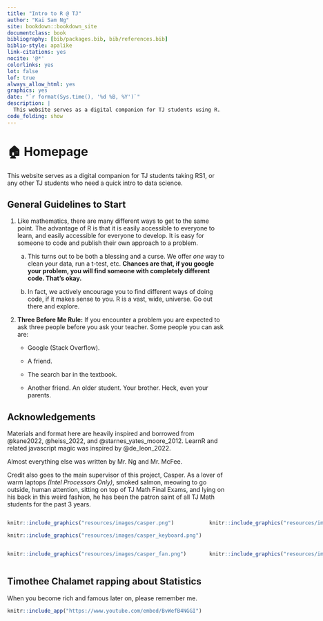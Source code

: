 ```yaml
---
title: "Intro to R @ TJ"
author: "Kai Sam Ng"
site: bookdown::bookdown_site
documentclass: book
bibliography: [bib/packages.bib, bib/references.bib]
biblio-style: apalike
link-citations: yes
nocite: '@*'
colorlinks: yes
lot: false
lof: true
always_allow_html: yes
graphics: yes
date: "`r format(Sys.time(), '%d %B, %Y')`"
description: |
  This website serves as a digital companion for TJ students using R.
code_folding: show
---
```


# 🏠 Homepage {.unnumbered}

This website serves as a digital companion for TJ students taking RS1, or any other TJ students who need a quick intro to data science.

## General Guidelines to Start {.unnumbered}

1.  Like mathematics, there are many different ways to get to the same point. The advantage of R is that it is easily accessible to everyone to learn, and easily accessible for everyone to develop. It is easy for someone to code and publish their own approach to a problem.

    a.  This turns out to be both a blessing and a curse. We offer *one* way to clean your data, run a t-test, etc. **Chances are that, if you google your problem, you will find someone with completely different code. That's okay.**

    b.  In fact, we actively encourage you to find different ways of doing code, if it makes sense to you. R is a vast, wide, universe. Go out there and explore.

:::{.rmdimportant}

2.  **Three Before Me Rule:** If you encounter a problem you are expected to ask three people before you ask your teacher. Some people you can ask are:

    -   Google (Stack Overflow).

    -   A friend.

    -   The search bar in the textbook.

    -   Another friend. An older student. Your brother. Heck, even your parents.

:::

## Acknowledgements {.unnumbered}

Materials and format here are heavily inspired and borrowed from @kane2022, @heiss_2022, and @starnes_yates_moore_2012. LearnR and related javascript magic was inspired by @de_leon_2022.

Almost everything else was written by Mr. Ng and Mr. McFee.

Credit also goes to the main supervisor of this project, Casper. As a lover of warm laptops *(Intel Processors Only)*, smoked salmon, meowing to go outside, human attention, sitting on top of TJ Math Final Exams, and lying on his back in this weird fashion, he has been the patron saint of all TJ Math students for the past 3 years.

::: {style="display: grid; grid-template-columns: 1fr 1fr; grid-column-gap: 10px;"}
<div>

```r
knitr::include_graphics("resources/images/casper.png") 
```

```r
knitr::include_graphics("resources/images/casper_keyboard.png") 
```

</div>

<div>

```r
knitr::include_graphics("resources/images/casper_test.png") 
```

</div>

<div>

```r
knitr::include_graphics("resources/images/casper_fan.png") 
```

</div>

<div>

```r
knitr::include_graphics("resources/images/casper_vinyl.png") 
```

</div>
:::

## Timothee Chalamet rapping about Statistics {-}

When you become rich and famous later on, please remember me. 

```r
knitr::include_app("https://www.youtube.com/embed/BvWefB4NGGI")

```

